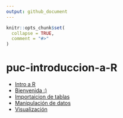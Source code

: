 ```yaml
---
output: github_document
---
```


<!-- README.md is generated from README.Rmd. Please edit that file -->

```r
knitr::opts_chunk$set(
  collapse = TRUE,
  comment = "#>"
)
```
# puc-introduccion-a-R

- [Intro a R](http://jkunst.com/intro-r-workshop/)
- [Bienvenida :)](http://jkunst.com/puc-introduccion-a-R/01-bienvenida-r-rstudio.html)
- [Importaicion de tablas](http://jkunst.com/puc-introduccion-a-R/02-importacion-de-datos.html)
- [Manipulación de datos](http://jkunst.com/puc-introduccion-a-R/03-manipulación-de-datos.html)
- [Visualización](http://jkunst.com/puc-introduccion-a-R/04-visualizacion-de-datos.html)

